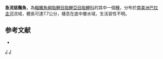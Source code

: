 {{Speciesbox 
| taxon = Piabarchus torrenticola
| status = NE
| status_system = IUCN3.1
| authority =  [[Mahnert_&_Géry|Mahnert & Géry]], 1988
| synonyms = 
}}
'''急流慈鬚魚'''，為[[輻鰭魚綱|輻鰭魚綱]][[脂鯉目|脂鯉目]][[脂鯉亞目|脂鯉亞目]][[脂鯉科|脂鯉科]]的其中一個[[種|種]]，分布於[[南美洲|南美洲]][[巴拉圭河|巴拉圭河]]流域，體長可達7.7公分，棲息在底中層水域，生活習性不明。

==参考文献==
{{refbegin}}
*{{FishBase_species|genus=Piabarchus
|species=torrenticola |year=2014|month=1}}
{{refend}}

{{Taxonbar|from=Q5616062}}

[[Category:慈鬚魚屬|J]]
[[Category:1988年描述的鱼类|J]]


{{魚類小作品}}